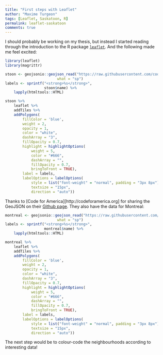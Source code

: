 ```yaml
---
title: "First steps with Leaflet"
author: "Maxime Turgeon"
tags: [Leaflet, Saskatoon, R]
permalink: leaflet-saskatoon
comments: true
---
```


I should probably be working on my thesis, but instead I started reading through the introduction to the R package [`leaflet`](https://rstudio.github.io/leaflet/). And the following made me feel excited: 

```r
library(leaflet)
library(magrittr)

stoon <- geojsonio::geojson_read("https://raw.githubusercontent.com/codeforamerica/click_that_hood/master/public/data/saskatoon.geojson",
                        what = "sp") 
labels <- sprintf("<strong>%s</strong>",
                  stoon$name) %>% 
    lapply(htmltools::HTML)

stoon %>%
    leaflet %>%
    addTiles %>%
    addPolygons(
        fillColor = 'blue',
        weight = 2,
        opacity = 1,
        color = "white",
        dashArray = "3",
        fillOpacity = 0.7,
        highlight = highlightOptions(
            weight = 5,
            color = "#666",
            dashArray = "",
            fillOpacity = 0.7,
            bringToFront = TRUE),
        label = labels,
        labelOptions = labelOptions(
            style = list("font-weight" = "normal", padding = "3px 8px"),
            textsize = "15px",
            direction = "auto"))
```

Thanks to [Code for America][http://codeforamerica.org] for sharing the GeoJSON on their [Github page](https://github.com/codeforamerica/click_that_hood). They also have the data for Montreal:

```r
montreal <- geojsonio::geojson_read("https://raw.githubusercontent.com/codeforamerica/click_that_hood/master/public/data/montreal.geojson",
                        what = "sp") 
labels <- sprintf("<strong>%s</strong>",
                  montreal$name) %>% 
    lapply(htmltools::HTML)

montreal %>%
    leaflet %>%
    addTiles %>%
    addPolygons(
        fillColor = 'blue',
        weight = 2,
        opacity = 1,
        color = "white",
        dashArray = "3",
        fillOpacity = 0.7,
        highlight = highlightOptions(
            weight = 5,
            color = "#666",
            dashArray = "",
            fillOpacity = 0.7,
            bringToFront = TRUE),
        label = labels,
        labelOptions = labelOptions(
            style = list("font-weight" = "normal", padding = "3px 8px"),
            textsize = "15px",
            direction = "auto"))
```

The next step would be to colour-code the neighbourhoods according to interesting data!
